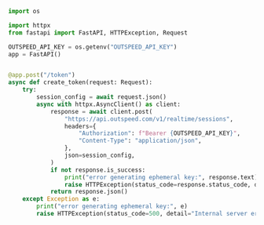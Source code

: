 ```python FastAPI
import os

import httpx
from fastapi import FastAPI, HTTPException, Request

OUTSPEED_API_KEY = os.getenv("OUTSPEED_API_KEY")
app = FastAPI()


@app.post("/token")
async def create_token(request: Request):
    try:
        session_config = await request.json()
        async with httpx.AsyncClient() as client:
            response = await client.post(
                "https://api.outspeed.com/v1/realtime/sessions",
                headers={
                    "Authorization": f"Bearer {OUTSPEED_API_KEY}",
                    "Content-Type": "application/json",
                },
                json=session_config,
            )
            if not response.is_success:
                print("error generating ephemeral key:", response.text)
                raise HTTPException(status_code=response.status_code, detail=response.text)
            return response.json()
    except Exception as e:
        print("error generating ephemeral key:", e)
        raise HTTPException(status_code=500, detail="Internal server error")
```